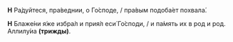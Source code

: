 **Н** Ра́дуйтеся, пра́веднии, о Го́споде, / пра́вым подоба́ет похвала́.

**Н** Блаже́ни я́же избра́л и прия́л еси́ Го́споди, / и па́мять их в род и род. Аллилу́иа **(трижды)**.
